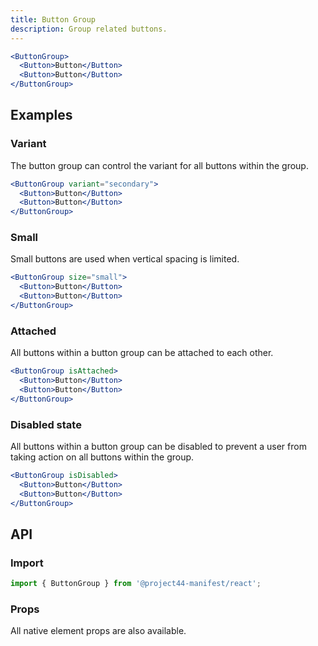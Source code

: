 ```yaml
---
title: Button Group
description: Group related buttons.
---
```


```jsx
<ButtonGroup>
  <Button>Button</Button>
  <Button>Button</Button>
</ButtonGroup>
```

## Examples

### Variant

The button group can control the variant for all buttons within the group.

```jsx
<ButtonGroup variant="secondary">
  <Button>Button</Button>
  <Button>Button</Button>
</ButtonGroup>
```

### Small

Small buttons are used when vertical spacing is limited.

```jsx
<ButtonGroup size="small">
  <Button>Button</Button>
  <Button>Button</Button>
</ButtonGroup>
```

### Attached

All buttons within a button group can be attached to each other.

```jsx
<ButtonGroup isAttached>
  <Button>Button</Button>
  <Button>Button</Button>
</ButtonGroup>
```

### Disabled state

All buttons within a button group can be disabled to prevent a user from taking action on all
buttons within the group.

```jsx
<ButtonGroup isDisabled>
  <Button>Button</Button>
  <Button>Button</Button>
</ButtonGroup>
```

## API

### Import

```js
import { ButtonGroup } from '@project44-manifest/react';
```

### Props

All native element props are also available.

<PropsTable of="ButtonGroup" />
